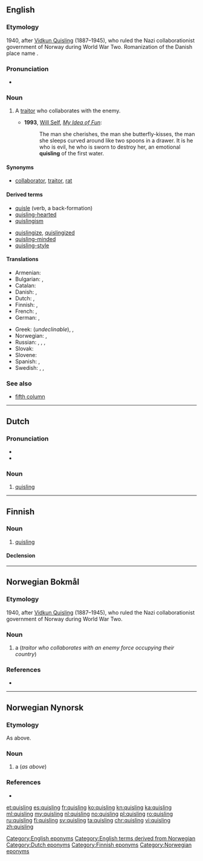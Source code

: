 {{also|Quisling}}
==English==
{{was wotd|2012|July|16}}
===Etymology===
1940, after [[w:Vidkun Quisling|Vidkun Quisling]] (1887–1945), who ruled the Nazi collaborationist government of Norway during World War Two. Romanization of the Danish place name {{term|Kvislemark|lang=da}}.

===Pronunciation===
* {{IPA|/ˈkwɪzlɪŋ/|lang=en}}

===Noun===
{{en-noun}}

# {{context|pejorative|lang=en}} A [[traitor]] who collaborates with the enemy.
#* '''1993''', [[w:Will Self|Will Self]], ''[[w:My Idea of Fun|My Idea of Fun]]'':
#*: The man she cherishes, the man she butterfly-kisses, the man she sleeps curved around like two spoons in a drawer.  It is he who is evil, he who is sworn to destroy her, an emotional '''quisling''' of the first water.
{{seeCites}}
====Synonyms====
* {{sense|traitor}} [[collaborator]], [[traitor]], [[rat]]

====Derived terms====
{{rel-top|terms derived from ''quisling (noun)''}}
* [[quisle]] (verb, a back-formation)
* [[quisling-hearted]]
* [[quislingism]]
{{rel-mid}}
* [[quislingize]], [[quislingized]]
* [[quisling-minded]]
* [[quisling-style]]
{{rel-bottom}}

====Translations====
{{trans-top|traitor}}
* Armenian: {{t|hy|կվիսլինգ|tr=kvisling|sc=Armn}}
* Bulgarian: {{t+|bg|предател|m}}, {{t+|bg|изменник|m}}
* Catalan: {{t|ca|col·laboracionista|m|f}}
* Danish: {{t|da|quisling|c}}, {{t|da|landsforræder|c}}
* Dutch: {{t+|nl|quisling|m}}, {{t|nl|landverrader|m}}
* Finnish: {{t+|fi|quisling}}, {{t|fi|maanpetturi}}
* French: {{t+|fr|quisling|m}}, {{t+|fr|collabo|m|f}}
* German: {{t+|de|Kollaborateur|m}}, {{t+|de|Verräter|m}}
{{trans-mid}}
* Greek: {{t|el|κουίσλινγκ|m|tr=kuísling|sc=Grek}} (''undeclinable''), {{t+|el|δωσίλογος|m|tr=đosílogos|sc=Grek}}, {{t+|el|προδότης|m|tr=prođótis|sc=Grek}} {{qualifier|formally}}
* Norwegian: {{t+|no|quisling|m}}, {{t|no|landsforræder|m}}
* Russian: {{t|ru|квислинг|m|tr=kvísling|sc=Cyrl}}, {{t+|ru|коллаборационист|m|tr=kollaboracioníst|sc=Cyrl}}, {{t+|ru|предатель|m|tr=predátelʹ|sc=Cyrl}}, {{t+|ru|изменник|m|tr=izménnik|sc=Cyrl}}
* Slovak: {{t|sk|kvisling|m}}
* Slovene: {{t|sl|kvizling|m}}
* Spanish: {{t|es|colaboracionista|m|f}}, {{t+|es|traidor|m}}
* Swedish: {{t+|sv|quisling|c}}, {{t+|sv|landsförrädare|c}}, {{t|sv|femtekolonnare|c}}
{{trans-bottom}}

===See also===
* [[fifth column]]

[[Category:English eponyms]]
[[Category:English terms derived from Norwegian]]

----

==Dutch==

===Pronunciation===
* {{IPA|lang=nl|/ˈkʋɪs.lɪŋ/}}
* {{audio|Nl-quisling.ogg|Audio|lang=nl}}

===Noun===
{{nl-noun|m|-en|quislingetje}}

# [[#English|quisling]]

[[Category:Dutch eponyms]]

----

==Finnish==

===Noun===
{{fi-noun}}

# [[#English|quisling]]

====Declension====
{{fi-decl-risti|quisling|||a|i=0}}

[[Category:Finnish eponyms]]

----

==Norwegian Bokmål==
{{wikipedia|lang=no}}

===Etymology===
1940, after [[w:Vidkun Quisling|Vidkun Quisling]] (1887–1945), who ruled the Nazi collaborationist government of Norway during World War Two. 

===Noun===
{{nb-noun-m1}}

# a {{l|en|quisling}} (''traitor who collaborates with an enemy force occupying their country'')

===References===
* {{R:The Bokmål Dictionary}}
[[Category:Norwegian eponyms]]

----

==Norwegian Nynorsk==
{{wikipedia|lang=nn}}

===Etymology===
As above.

===Noun===
{{nn-noun-m1}}

# a {{l|en|quisling}} (''as above'')

===References===
* {{R:The Nynorsk Dictionary}}

[[et:quisling]]
[[es:quisling]]
[[fr:quisling]]
[[ko:quisling]]
[[kn:quisling]]
[[ka:quisling]]
[[ml:quisling]]
[[my:quisling]]
[[nl:quisling]]
[[no:quisling]]
[[pl:quisling]]
[[ro:quisling]]
[[ru:quisling]]
[[fi:quisling]]
[[sv:quisling]]
[[ta:quisling]]
[[chr:quisling]]
[[vi:quisling]]
[[zh:quisling]]